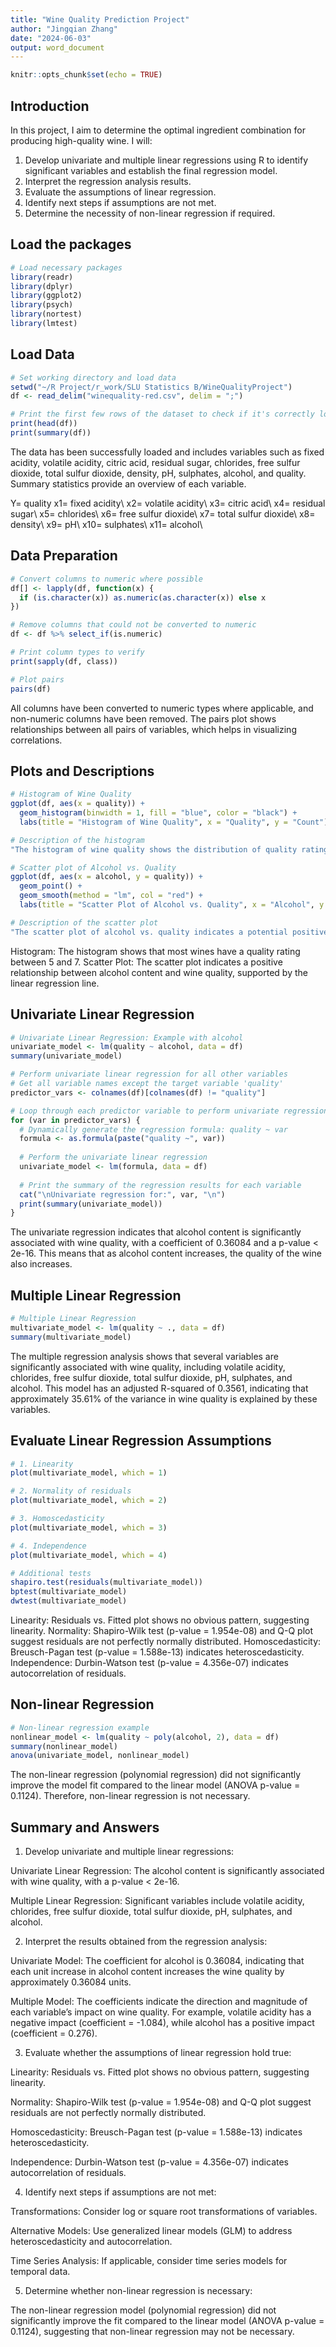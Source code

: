 ```yaml
---
title: "Wine Quality Prediction Project"
author: "Jingqian Zhang"
date: "2024-06-03"
output: word_document
---
```


```r
knitr::opts_chunk$set(echo = TRUE)
```

## Introduction

In this project, I aim to determine the optimal ingredient combination for producing high-quality wine. I will:

1. Develop univariate and multiple linear regressions using R to identify significant variables and establish the final regression model.
2. Interpret the regression analysis results.
3. Evaluate the assumptions of linear regression.
4. Identify next steps if assumptions are not met.
5. Determine the necessity of non-linear regression if required.


## Load the packages

```r

# Load necessary packages
library(readr)
library(dplyr)
library(ggplot2)
library(psych)
library(nortest)
library(lmtest) 

```

## Load Data

```r

# Set working directory and load data
setwd("~/R Project/r_work/SLU Statistics B/WineQualityProject")
df <- read_delim("winequality-red.csv", delim = ";")

# Print the first few rows of the dataset to check if it's correctly loaded
print(head(df))
print(summary(df))

```
The data has been successfully loaded and includes variables such as fixed acidity, volatile acidity, citric acid, residual sugar, chlorides, free sulfur dioxide, total sulfur dioxide, density, pH, sulphates, alcohol, and quality. Summary statistics provide an overview of each variable.


Y= quality
x1= fixed acidity\\
x2= volatile acidity\\
x3= citric acid\\
x4= residual sugar\\
x5= chlorides\\
x6= free sulfur dioxide\\
x7= total sulfur dioxide\\
x8= density\\
x9= pH\\
x10= sulphates\\
x11= alcohol\\

## Data Preparation

```r

# Convert columns to numeric where possible
df[] <- lapply(df, function(x) {
  if (is.character(x)) as.numeric(as.character(x)) else x
})

# Remove columns that could not be converted to numeric
df <- df %>% select_if(is.numeric)

# Print column types to verify
print(sapply(df, class))

# Plot pairs
pairs(df)

```
All columns have been converted to numeric types where applicable, and non-numeric columns have been removed. The pairs plot shows relationships between all pairs of variables, which helps in visualizing correlations.

## Plots and Descriptions

```r

# Histogram of Wine Quality
ggplot(df, aes(x = quality)) +
  geom_histogram(binwidth = 1, fill = "blue", color = "black") +
  labs(title = "Histogram of Wine Quality", x = "Quality", y = "Count")

# Description of the histogram
"The histogram of wine quality shows the distribution of quality ratings in the dataset. Most wines have a quality rating between 5 and 7."

# Scatter plot of Alcohol vs. Quality
ggplot(df, aes(x = alcohol, y = quality)) +
  geom_point() +
  geom_smooth(method = "lm", col = "red") +
  labs(title = "Scatter Plot of Alcohol vs. Quality", x = "Alcohol", y = "Quality")

# Description of the scatter plot
"The scatter plot of alcohol vs. quality indicates a potential positive relationship between alcohol content and wine quality, as shown by the fitted linear regression line."

```
Histogram: The histogram shows that most wines have a quality rating between 5 and 7.
Scatter Plot: The scatter plot indicates a positive relationship between alcohol content and wine quality, supported by the linear regression line.

## Univariate Linear Regression

```r

# Univariate Linear Regression: Example with alcohol
univariate_model <- lm(quality ~ alcohol, data = df)
summary(univariate_model)

# Perform univariate linear regression for all other variables
# Get all variable names except the target variable 'quality'
predictor_vars <- colnames(df)[colnames(df) != "quality"]

# Loop through each predictor variable to perform univariate regression
for (var in predictor_vars) {
  # Dynamically generate the regression formula: quality ~ var
  formula <- as.formula(paste("quality ~", var))
  
  # Perform the univariate linear regression
  univariate_model <- lm(formula, data = df)
  
  # Print the summary of the regression results for each variable
  cat("\nUnivariate regression for:", var, "\n")
  print(summary(univariate_model))
}

```
The univariate regression indicates that alcohol content is significantly associated with wine quality, with a coefficient of 0.36084 and a p-value < 2e-16. This means that as alcohol content increases, the quality of the wine also increases.


## Multiple Linear Regression


```r

# Multiple Linear Regression
multivariate_model <- lm(quality ~ ., data = df)
summary(multivariate_model)

```

The multiple regression analysis shows that several variables are significantly associated with wine quality, including volatile acidity, chlorides, free sulfur dioxide, total sulfur dioxide, pH, sulphates, and alcohol. This model has an adjusted R-squared of 0.3561, indicating that approximately 35.61% of the variance in wine quality is explained by these variables.

## Evaluate Linear Regression Assumptions

```r

# 1. Linearity
plot(multivariate_model, which = 1)

# 2. Normality of residuals
plot(multivariate_model, which = 2)

# 3. Homoscedasticity
plot(multivariate_model, which = 3)

# 4. Independence
plot(multivariate_model, which = 4)

# Additional tests
shapiro.test(residuals(multivariate_model))
bptest(multivariate_model)
dwtest(multivariate_model)

```

Linearity: Residuals vs. Fitted plot shows no obvious pattern, suggesting linearity.
Normality: Shapiro-Wilk test (p-value = 1.954e-08) and Q-Q plot suggest residuals are not perfectly normally distributed.
Homoscedasticity: Breusch-Pagan test (p-value = 1.588e-13) indicates heteroscedasticity.
Independence: Durbin-Watson test (p-value = 4.356e-07) indicates autocorrelation of residuals.

## Non-linear Regression

```r

# Non-linear regression example
nonlinear_model <- lm(quality ~ poly(alcohol, 2), data = df)
summary(nonlinear_model)
anova(univariate_model, nonlinear_model)

```
The non-linear regression (polynomial regression) did not significantly improve the model fit compared to the linear model (ANOVA p-value = 0.1124). Therefore, non-linear regression is not necessary.

## Summary and Answers

1. Develop univariate and multiple linear regressions:

Univariate Linear Regression: The alcohol content is significantly associated with wine quality, with a p-value < 2e-16.

Multiple Linear Regression: Significant variables include volatile acidity, chlorides, free sulfur dioxide, total sulfur dioxide, pH, sulphates, and alcohol.

2. Interpret the results obtained from the regression analysis:

Univariate Model: The coefficient for alcohol is 0.36084, indicating that each unit increase in alcohol content increases the wine quality by approximately 0.36084 units.

Multiple Model: The coefficients indicate the direction and magnitude of each variable's impact on wine quality. For example, volatile acidity has a negative impact (coefficient = -1.084), while alcohol has a positive impact (coefficient = 0.276).

3. Evaluate whether the assumptions of linear regression hold true:

Linearity: Residuals vs. Fitted plot shows no obvious pattern, suggesting linearity.

Normality: Shapiro-Wilk test (p-value = 1.954e-08) and Q-Q plot suggest residuals are not perfectly normally distributed.

Homoscedasticity: Breusch-Pagan test (p-value = 1.588e-13) indicates heteroscedasticity.

Independence: Durbin-Watson test (p-value = 4.356e-07) indicates autocorrelation of residuals.

4. Identify next steps if assumptions are not met:

Transformations: Consider log or square root transformations of variables.

Alternative Models: Use generalized linear models (GLM) to address heteroscedasticity and autocorrelation.

Time Series Analysis: If applicable, consider time series models for temporal data.

5. Determine whether non-linear regression is necessary:

The non-linear regression model (polynomial regression) did not significantly improve the fit compared to the linear model (ANOVA p-value = 0.1124), suggesting that non-linear regression may not be necessary.

